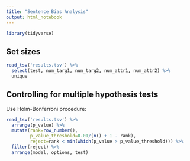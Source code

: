```yaml
---
title: "Sentence Bias Analysis"
output: html_notebook
---
```


```r
library(tidyverse)
```

## Set sizes

```r
read_tsv('results.tsv') %>%
  select(test, num_targ1, num_targ2, num_attr1, num_attr2) %>%
  unique
```

## Controlling for multiple hypothesis tests

Use Holm-Bonferroni procedure:

```r
read_tsv('results.tsv') %>%
  arrange(p_value) %>%
  mutate(rank=row_number(),
         p_value_threshold=0.01/(n() + 1 - rank),
         reject=rank < min(which(p_value > p_value_threshold))) %>%
  filter(reject) %>%
  arrange(model, options, test)
```

